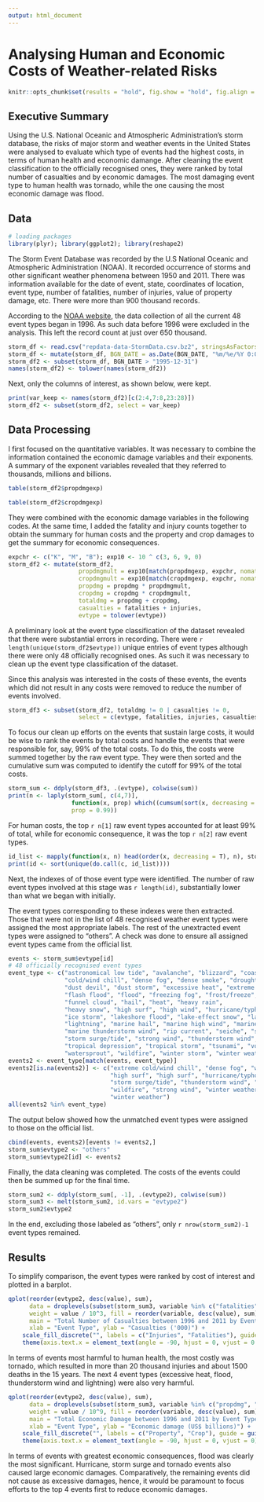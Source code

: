 ```yaml
---
output: html_document
---
```


Analysing Human and Economic Costs of Weather-related Risks
===========================================================

```r
knitr::opts_chunk$set(results = "hold", fig.show = "hold", fig.align = "center", message = F, warning = F)
```

Executive Summary
-----------------

Using the U.S. National Oceanic and Atmospheric Administration's storm database, 
the risks of major storm and weather events in the United States were analysed to evaluate
which type of events had the highest costs, in terms of human health and economic damange.
After cleaning the event classification to the officially recognised ones, 
they were ranked by total number of casualties and by economic damages.
The most damaging event type to human health was tornado, 
while the one causing the most economic damage was flood.

Data
----

```r
# loading packages
library(plyr); library(ggplot2); library(reshape2)
```

The Storm Event Database was recorded by the U.S National Oceanic and Atmospheric Administration (NOAA).
It recorded occurrence of storms and other significant weather phenomena between 1950 and 2011.
There was information available for the date of event, state, coordinates of location, event type, 
number of fatalities, number of injuries, value of property damage, etc.
There were more than 900 thousand records.

According to the [NOAA website](http://www.ncdc.noaa.gov/stormevents/details.jsp?type=eventtype),
the data collection of all the current 48 event types began in 1996. 
As such data before 1996 were excluded in the analysis. This left the record count at just over 650 thousand.

```r
storm_df <- read.csv("repdata-data-StormData.csv.bz2", stringsAsFactors = F)
storm_df <- mutate(storm_df, BGN_DATE = as.Date(BGN_DATE, "%m/%e/%Y 0:00:00"))
storm_df2 <- subset(storm_df, BGN_DATE > "1995-12-31")
names(storm_df2) <- tolower(names(storm_df2))
```

Next, only the columns of interest, as shown below, were kept.

```r
print(var_keep <- names(storm_df2)[c(2:4,7:8,23:28)])
storm_df2 <- subset(storm_df2, select = var_keep)
```

Data Processing
---------------

I first focused on the quantitative variables. It was necessary to combine the information
contained the economic damage variables and their exponents.
A summary of the exponent variables revealed that they referred to thousands, millions and billions.

```r
table(storm_df2$propdmgexp)
```

```r
table(storm_df2$cropdmgexp)
```

They were combined with the economic damage variables in the following codes.
At the same time, I added the fatality and injury counts together to obtain the summary for human costs
and the property and crop damages to get the summary for economic consequences.

```r
expchr <- c("K", "M", "B"); exp10 <- 10 ^ c(3, 6, 9, 0)
storm_df2 <- mutate(storm_df2, 
                    propdmgmult = exp10[match(propdmgexp, expchr, nomatch = 4)],
                    cropdmgmult = exp10[match(cropdmgexp, expchr, nomatch = 4)],
                    propdmg = propdmg * propdmgmult,
                    cropdmg = cropdmg * cropdmgmult,
                    totaldmg = propdmg + cropdmg,
                    casualties = fatalities + injuries,
                    evtype = tolower(evtype))
```

A preliminary look at the event type classification of the dataset revealed that there were substantial
errors in recording. There were `r length(unique(storm_df2$evtype))` unique entries of event types 
although there were only 48 officially recognised ones. 
As such it was necessary to clean up the event type classification of the dataset.

Since this analysis was interested in the costs of these events,
the events which did not result in any costs were removed to 
reduce the number of events involved.

```r
storm_df3 <- subset(storm_df2, totaldmg != 0 | casualties != 0, 
                    select = c(evtype, fatalities, injuries, casualties, propdmg, cropdmg, totaldmg))
```

To focus our clean up efforts on the events that sustain large costs, it would be wise
to rank the events by total costs and handle the events that were responsible for,
say, 99% of the total costs. To do this, the costs were summed together by the raw event type.
They were then sorted and the cumulative sum was computed to identify the cutoff
for 99% of the total costs.

```r
storm_sum <- ddply(storm_df3, .(evtype), colwise(sum))
print(n <- laply(storm_sum[, c(4,7)], 
                  function(x, prop) which((cumsum(sort(x, decreasing = T)) / sum(x)) > prop)[1], 
                  prop = 0.99))
```

For human costs, the top `r n[1]` raw event types accounted for at least 99% of total,
while for economic consequence, it was the top `r n[2]`  raw event types.

```r
id_list <- mapply(function(x, n) head(order(x, decreasing = T), n), storm_sum[, c(4,7)], n)
print(id <- sort(unique(do.call(c, id_list))))
```

Next, the indexes of of those event type were identified. 
The number of raw event types involved at this stage was `r length(id)`, substantially lower than
what we began with initially.

The event types corresponding to these indexes were then extracted. Those that were not in the 
list of 48 recognised weather event types were assigned the most appropriate labels.
The rest of the unextracted event types were assigned to "others".
A check was done to ensure all assigned event types came from the official list.

```r
events <- storm_sum$evtype[id]
# 48 officially recognised event types
event_type <- c("astronomical low tide", "avalanche", "blizzard", "coastal flood", 
                "cold/wind chill", "dense fog", "dense smoke", "drought",  
                "dust devil", "dust storm", "excessive heat", "extreme cold/wind chill",
                "flash flood", "flood", "freezing fog", "frost/freeze",
                "funnel cloud", "hail", "heat", "heavy rain",
                "heavy snow", "high surf", "high wind", "hurricane/typhoon", 
                "ice storm", "lakeshore flood", "lake-effect snow", "landslide",
                "lightning", "marine hail", "marine high wind", "marine strong wind", 
                "marine thunderstorm wind", "rip current", "seiche", "sleet",
                "storm surge/tide", "strong wind", "thunderstorm wind", "tornado",
                "tropical depression", "tropical storm", "tsunami", "volcanic ashfall",
                "watersprout", "wildfire", "winter storm", "winter weather")
events2 <- event_type[match(events, event_type)]
events2[is.na(events2)] <- c("extreme cold/wind chill", "dense fog", "winter weather", "excessive heat", 
                             "high surf", "high surf", "hurricane/typhoon", "rip current", 
                             "storm surge/tide", "thunderstorm wind", "thunderstorm wind", "flood", 
                             "wildfire", "strong wind", "winter weather", "winter weather", 
                             "winter weather")
all(events2 %in% event_type)
```

The output below showed how the unmatched event types were assigned to those on the official list.

```r
cbind(events, events2)[events != events2,]
storm_sum$evtype2 <- "others"
storm_sum$evtype2[id] <- events2
```

Finally, the data cleaning was completed. The costs of the events could then be summed up
for the final time.

```r
storm_sum2 <- ddply(storm_sum[, -1], .(evtype2), colwise(sum))
storm_sum3 <- melt(storm_sum2, id.vars = "evtype2")
storm_sum2$evtype2
```

In the end, excluding those labeled as "others", only `r nrow(storm_sum2)-1` event types remained.

Results
-------

To simplify comparison, the event types were ranked by cost of interest and plotted in a barplot.

```r
qplot(reorder(evtype2, desc(value), sum), 
      data = droplevels(subset(storm_sum3, variable %in% c("fatalities", "injuries"))), 
      weight = value / 10^3, fill = reorder(variable, desc(value), sum),
      main = "Total Number of Casualties between 1996 and 2011 by Event Type",
      xlab = "Event Type", ylab = "Casualties ('000)") + 
    scale_fill_discrete("", labels = c("Injuries", "Fatalities"), guide = guide_legend(rev = T)) +
    theme(axis.text.x = element_text(angle = -90, hjust = 0, vjust = 0.5))
```

In terms of events most harmful to human health, the most costly was tornado, 
which resulted in more than 20 thousand injuries and about 1500 deaths in the 15 years.
The next 4 event types (excessive heat, flood, thunderstorm wind and lightning) were also very harmful.

```r
qplot(reorder(evtype2, desc(value), sum), 
      data = droplevels(subset(storm_sum3, variable %in% c("propdmg", "cropdmg"))),
      weight = value / 10^9, fill = reorder(variable, desc(value), sum),
      main = "Total Economic Damage between 1996 and 2011 by Event Type",
      xlab = "Event Type", ylab = "Economic damage (US$ billions)") + 
    scale_fill_discrete("", labels = c("Property", "Crop"), guide = guide_legend(rev = T)) +
    theme(axis.text.x = element_text(angle = -90, hjust = 0, vjust = 0))
```

In terms of events with greatest economic consequences, flood was clearly the most significant.
Hurricane, storm surge and tornado events also caused large economic damages. 
Comparatively, the remaining events did not cause as excessive damages,
hence, it would be paramount to focus efforts to the top 4 events first to reduce economic damages.